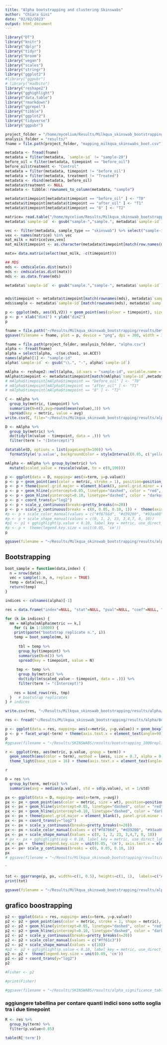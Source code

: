```yaml
---
title: "Alpha bootstrapping and clustering Skinswabs"
author: "Chiara Gini"
date: "02/02/2023"
output: html_document
---
```


```r
library("DT")
library("knitr")
library("dplyr")
library("tidyr")
library("broom")
library("vegan")
library("scales")
library("stringr")
library("ggplot2")
#library("ggpubr")
# library("madbito")
library("reshape2")
library("gghighlight")
library("data.table")
library("rmarkdown")
library("ggrepel")
library("tibble")
library("ggplot2")
library("tidyverse")
library("ggpubr")
```


```r
project_folder = "/home/mycelium/Results/Milkqua_skinswab_bootstrapping"
analysis_folder = "results/"
fname = file.path(project_folder, "mapping_milkqua_skinswabs_boot.csv")

metadata <- fread(fname)
metadata = filter(metadata, `sample-id` != "sample-29")
before_oil = filter(metadata, timepoint == "before_oil")
before_oil$treatment <- "Control"
metadata = filter(metadata, timepoint != "before_oil")
metadata = filter(metadata, treatment != "Treated")
metadata <- rbind(metadata, before_oil)
metadata$treatment <- NULL
metadata <- tibble::rownames_to_column(metadata, "sample")

metadata$timepoint[metadata$timepoint == "before_oil" ] <- "T0" 
metadata$timepoint[metadata$timepoint == "after_oil" ] <- "T1" 
metadata$timepoint[metadata$timepoint == "8" ] <- "T2" 
```


```r
matrice= read.table("/home/mycelium/Results/Milkqua_skinswab_bootstrapping/results/bray_curtis_distances.csv", row.names = 1, header=T, sep = ",")
metadata$`sample-id` <- gsub("sample-","sample.", metadata$`sample-id`)

vec <- filter(metadata, sample_type == "skinswab") %>% select("sample-id") %>% pull()
vex <- names(matrice) %in% vec
mat_milk = matrice[vex,vex]
mat_milk$timepoint <- as.character(metadata$timepoint[match(row.names(mat_milk),metadata$`sample-id`)])

matx= data.matrix(select(mat_milk, -c(timepoint)))

## MDS
mds <- cmdscale(as.dist(matx))
mds <- cmdscale(as.dist(matx))
mds <- as.data.frame(mds)

metadata$`sample-id` <- gsub("sample.","sample-", metadata$`sample-id`)


mds$timepoint <- metadata$timepoint[match(rownames(mds), metadata$`sample-id`)]
mds$sample <- metadata$`sample-id`[match(rownames(mds), metadata$`sample-id`)]

p <- ggplot(mds, aes(V1,V2)) + geom_point(aes(colour = timepoint), size = 3) + stat_ellipse(aes(x=V1, y=V2,color=timepoint), type="norm")
p <- p + xlab("dim1") + ylab("dim2")
p

fname = file.path("~/Results/Milkqua_skinswab_bootstrapping/results/beta/beta_clustering.png")
ggsave(filename = fname, plot = p, device = "png", dpi = 300, width = 30, height = 30)
```




```r
fname = file.path(project_folder, analysis_folder, "alpha.csv")
alpha <- fread(fname)
alpha = select(alpha, -c(se.chao1, se.ACE))
names(alpha)[1] <- "sample-id"
alpha$`sample-id` <- gsub("\\.", "-", alpha$`sample-id`)

mAlpha <- reshape2::melt(alpha, id.vars = "sample-id", variable.name = "metric", value.name = "value")
mAlpha$timepoint <- metadata$timepoint[match(mAlpha$`sample-id`,metadata$`sample-id`)]
# mAlpha$timepoint[mAlpha$timepoint == "before_oil" ] <- "T0" 
# mAlpha$timepoint[mAlpha$timepoint == "after_oil" ] <- "T1" 
# mAlpha$timepoint[mAlpha$timepoint == "8" ] <- "T2" 

C <- mAlpha %>%
  group_by(metric, timepoint) %>%
  summarize(N=n(),avg=round(mean(value),3)) %>%
  spread(key = metric, value = avg)
write.csv(C, file="~/Results/Milkqua_skinswab_bootstrapping/results/alpha/alpha_base.csv")

D <- mAlpha %>%
  group_by(metric) %>%
  do(tidy(lm(value ~ timepoint, data = .))) %>%
  filter(term != "(Intercept)")

datatable(D, options = list(pageLength=100)) %>% 
  formatStyle('p.value', backgroundColor = styleInterval(0.05, c('yellow', 'white')))

mAlpha <- mAlpha %>% group_by(metric) %>%
  mutate(scaled_value = rescale(value, to = c(0,100)))
```

```r
p <- ggplot(data = D, mapping= aes(x=term, y=p.value))
p <- p + geom_point(aes(color = metric, stroke = 1), position=position_jitter(h=0, w=0.27)) #,shape=metric
p <- p + theme(panel.grid.major = element_blank(), panel.grid.minor = element_blank())
p <- p + geom_hline(yintercept=0.05, linetype="dashed", color = "red", size=0.5)
p <- p + geom_hline(yintercept=0.10, linetype="dashed", color = "darkorange", size=0.5)
p <- p + coord_trans(y="log2")
p <- p + scale_y_continuous(breaks=pretty_breaks(n=20)) 
p <- p + scale_y_continuous(breaks = c(0, 0.05, 0.10, 1)) +  theme(axis.text.x = element_text(angle=90))
#p <- p + scale_color_manual(values = c("#f8766d", "#d39200", "#93aa00", "#00ba38", "#00c19f", "#00b9e3", "#619cff", "#db72fb", "#ff61c3"))
#p <- p + scale_shape_manual(values = c(0, 1, 2, 23, 3,4,7, 8, 10))
#p1 <- p1 + gghighlight(p.value < 0.10, label_key = metric, use_direct_label = FALSE)
#p <- p +  theme(legend.key.size = unit(0.05, 'cm'))
p

ggsave(filename = "~/Results/Milkqua_skinswab_bootstrapping/results/alpha/scatterplot_alpha_base.png", width = 6, height = 4, plot = p, device = "png")
```

## Bootstrapping

```r
boot_sample = function(data,index) {
  n = nrow(data)
  vec = sample(1:n, n, replace = TRUE)
  temp = data[vec,]
  return(temp)
}
```

```r
indices <- colnames(alpha)[-1]

res = data.frame("index"=NULL, "stat"=NULL, "pval"=NULL, "coef"=NULL, "timepoint"=NULL)

for (k in indices) {
  mm = mAlpha[mAlpha$metric == k,]
    for (i in 1:10000) {
    print(paste("bootstrap replicate n.", i))
    temp = boot_sample(mm, k)
    
      tbl = temp %>%
      group_by(timepoint) %>%
      summarise(N=n()) %>%
      spread(key = timepoint, value = N)
      
     tmp <- temp %>%
      group_by(metric) %>%
      do(tidy(lm(scaled_value ~ timepoint, data = .))) %>%
      filter(term != "(Intercept)") 
 
    res = bind_rows(res, tmp)
  }   # bootstrap replicates
} # indices

write.csv(res, "~/Results/Milkqua_skinswab_bootstrapping/results/alpha/Bootstrap_10000replicates_7indicesTEST.csv")
```

```r
res <- fread("~/Results/Milkqua_skinswab_bootstrapping/results/alpha/Bootstrap_10000replicates_7indicesTEST.csv")

p <- ggplot(data = res, mapping= aes(x=metric, y=p.value)) + geom_boxplot(aes(fill=metric))
p <- p + facet_wrap(~term) + theme(axis.text.x = element_text(angle=90))
p
#ggsave(filename = "~/Results/SKINSWABS/results/bootstrapping_1000replicates_7indices_boxplot.png", width = 10, height = 5, plot = p, device = "png")
```

```r
r <- ggplot(res, aes(metric, p.value, group = term)) +
  geom_smooth(aes(color = term), method = loess, size = 0.7, alpha = 0.15) +
  theme_light(base_size = 16) + theme(axis.text.x = element_text(angle=90))

r
```

```r
D = res %>%
  group_by(term, metric) %>%
  summarise(avg = median(p.value), std = sd(p.value), wt = 1/std)

px <- ggplot(data = D, mapping= aes(x=term, y=avg))
px <- px + geom_point(aes(color = metric, size = wt), position=position_jitter(h=0, w=0.27))
px <- px + geom_hline(yintercept=0.05, linetype="dashed", color = "red", size=0.5)
px <- px + geom_hline(yintercept=0.10, linetype="dashed", color = "darkorange", size=0.5)
px <- px + theme(panel.grid.major = element_blank(), panel.grid.minor = element_blank())
px <- px + coord_trans(y="log2")
px <- px + scale_y_continuous(breaks=pretty_breaks(n=20)) 
px <- px + scale_color_manual(values = c("#f8766d", "#d39200", "#93aa00", "#00ba38", "#00c19f", "#00b9e3", "#619cff", "#db72fb", "#ff61c3"))
px <- px + scale_shape_manual(values = c(0, 1, 2, 23, 3,4,7, 8, 10))
# px <- px + gghighlight(avg < 0.10, label_key = metric, use_direct_label = TRUE)
px <- px +  theme(legend.key.size = unit(0.05, 'cm'), axis.text.x = element_text(angle=90))
px <- px+ scale_y_continuous(breaks = c(0, 0.05, 0.10, 1))
px
# ggsave(filename = "~/Results/Milkqua_skinswab_bootstrapping/results/alpha_Bootstrap_10000replicates_7indices.png", width = 5, height = 5, plot = px, device = "png")
```
`
```r
tot <- ggarrange(p, px, widths=c(1, 0.5), heights=c(1, 1),  labels=c("A", "B"), nrow=1, ncol=2)
print(tot)

ggsave(filename = "~/Results/Milkqua_skinswab_bootstrapping/results/alpha_Bootstrap_2_10000replicates_7indices.png", width = 15, height = 5, plot = tot, device = "png")
```

## grafico boostrapping

```r
p2 <- ggplot(data = res, mapping= aes(x=term, y=p.value))
p2 <- p2 + geom_point(aes(color = metric, stroke = 1, shape = metric), position=position_jitter(h=0, w=0.27))
p2 <- p2 + geom_hline(yintercept=0.05, linetype="dashed", color = "red", size=0.5)
p2 <- p2 + geom_hline(yintercept=0.10, linetype="dashed", color = "darkorange", size=0.5)
p2 <- p2 + scale_y_continuous(breaks=pretty_breaks(n=20)) 
p2 <- p2 + scale_color_manual(values = c("#ff61c3")) 
p2 <- p2 + scale_shape_manual(values = c(10))
#p2 <- p2 + gghighlight(p.value < 0.10, label_key = metric, use_direct_label = FALSE)
p2 <- p2 +  theme(legend.key.size = unit(0.05, 'cm'))
p2 <- p2 + coord_trans(y="log2")
p2

#Fisher <- p2

#print(Fisher)

#ggsave(filename = "~/Results/SKINSWABS/results/alpha_significance_tablewithdots_TIMEPOINT_correctedforbaseline_Skinswabs_Fisher.png", width = 6, height = 8, plot = p2, device = "png")
```


### aggiungere tabellina per contare quanti indici sono sotto soglia tra i due timepoint

```r
R <- res %>%
  group_by(term) %>%
  filter(p.value<0.05) 

table(R['term'])

```
